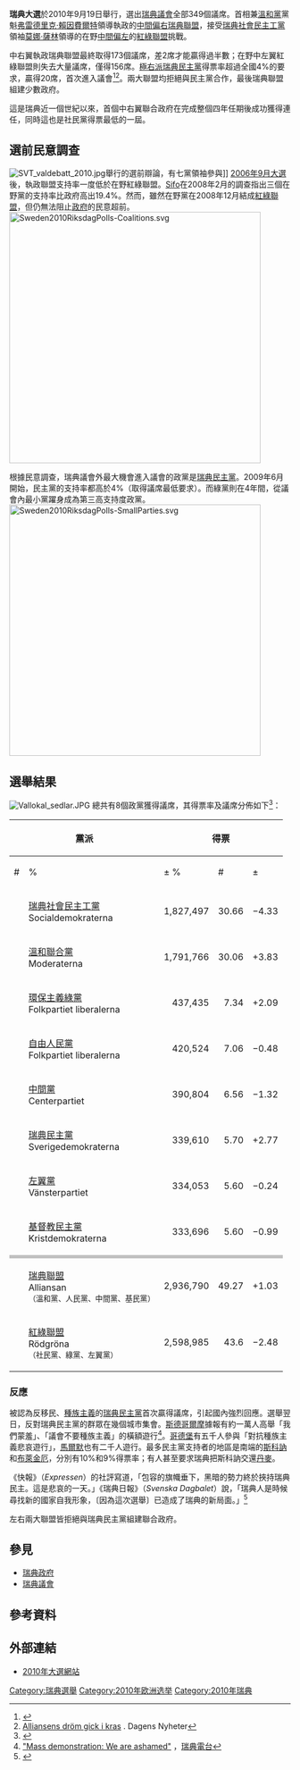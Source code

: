 {{Infobox Election
|election_name = 2010年瑞典大選
|country=瑞典
|type=legislative
|ongoing=no
|previous_election=2006年瑞典大選
|previous_year=2006
|next_election=2014年瑞典大選
|next_year=2014
|seats_for_election=全[[瑞典議會|瑞典議會]]349席
|election_date=9月16日
|image1=[[File:Mona_Sahlin_2010_100x113px.jpg|File:Mona Sahlin 2010 100x113px.jpg]]
|leader1=[[莫娜·薩林|莫娜·薩林]]
|party1=瑞典社會民主工人黨
|color1=ff0000
|alliance1=紅綠聯盟 (瑞典)
|last_election1=130
|seats1=112
|seat_change1={{decrease}}18
|popular_vote1=1,827,497
|percentage1=30.66%
|image2=[[File:Fredrik_Reinfeldt_Stockholm_Pride_2007_100x113px.jpg|File:Fredrik Reinfeldt Stockholm Pride 2007 100x113px.jpg]]
|leader2=[[弗雷德里克·賴因費爾特|弗雷德里克·賴因費爾特]]
|color2=0000ff
|party2=溫和黨
|alliance2=瑞典聯盟
|last_election2=97
|seats2=107
|seat_change2={{increase}}10
|popular_vote2=1,791,766
|percentage2=30.06%
|image3= [[File:Peter_Eriksson_and_Maria_Wetterstrand.jpg|100x113px]]
|leader3=[[彼得·艾利克松|彼得·艾利克松]]<br> [[瑪麗亞·維特斯特朗|瑪麗亞·維特斯特朗]]
|party3=綠黨 (瑞典)
|color3=80AA4E
|alliance3=紅綠聯盟 (瑞典)
|last_election3=19
|seats3=25
|seat_change3={{increase}}6
|popular_vote3=437,435
|percentage3=7.34%
|image4=[[File:Jan_Björklund_2010_100x113px.jpg|File:Jan Björklund 2010 100x113px.jpg]]
|leader4=[[揚·比約克隆德|揚·比約克隆德]]
|party4=自由人民黨 (瑞典)
|color4=50a7f7
|alliance4=瑞典聯盟
|last_election4=28
|seats4=24
|seat_change4={{decrease}}4
|popular_vote4=420,524
|percentage4=7.06%
|image5=[[File:Maud_Olofsson_2005_100x113px.jpg|File:Maud Olofsson 2005 100x113px.jpg]]
|leader5=[[毛德·奧洛夫松|毛德·奧洛夫松]]
|party5=中間黨 (瑞典)
|color5=39944A
|alliance5=瑞典聯盟
|last_election5=29
|seats5=23
|seat_change5={{decrease}}6
|popular_vote5=390,804
|percentage5=6.56%
|image6=[[File:Jimmie_Åkesson_2010_100x113px.jpg|File:Jimmie Åkesson 2010 100x113px.jpg]]
|leader6=[[伊米·奧克松|伊米·奧克松]]
|party6=瑞典民主黨
|color6=DDDD00
|alliance6=
|last_election6=0
|seats6=20
|seat_change6={{increase}}20
|popular_vote6=339,610
|percentage6=5.70%
|image7=[[File:Lars_Ohly_2.jpg|100x113px]]
|leader7=[[拉爾斯·烏利|拉爾斯·烏利]]
|party7=[[左翼黨_(瑞典)|左翼黨]]
|color7=b00000
|alliance7=紅綠聯盟 (瑞典)
|last_election7=22
|seats7=19
|seat_change7={{decrease}}3
|popular_vote7=334,053
|percentage7=5.60%
|image8=[[File:GöranHägglund-oppositionLeadersAtThe2006SwedenElections.jpg|100x113px]]
|leader8=[[約蘭·海格隆德|約蘭·海格隆德]]
|party8=[[基督教民主黨_(瑞典)|基督教民主黨]]
|color8=2D338E
|alliance8=瑞典聯盟
|last_election8=24
|seats8=19
|seat_change8={{decrease}}5
|popular_vote8=333,696
|percentage8=5.60%
<!--PM before/after-->
| title = [[瑞典首相|首相]]
| posttitle = [[瑞典首相|首相]]
| before_election = [[弗雷德里克·賴因費爾特|弗雷德里克·賴因費爾特]]
| before_party = 溫和黨
| after_election = [[弗雷德里克·賴因費爾特|弗雷德里克·賴因費爾特]]
| after_party = 溫和黨
}}
'''瑞典大選'''於2010年9月19日舉行，選出[[瑞典議會|瑞典議會]]全部349個議席。首相兼[[溫和黨|溫和黨]]黨魁[[弗雷德里克·賴因費爾特|弗雷德里克·賴因費爾特]]領導執政的[[中間偏右|中間偏右]][[瑞典聯盟|瑞典聯盟]]，接受[[瑞典社會民主工黨|瑞典社會民主工黨]]領袖[[莫娜·薩林|莫娜·薩林]]領導的在野[[中間偏左|中間偏左]]的[[紅綠聯盟_(瑞典)|紅綠聯盟]]挑戰。

中右翼執政瑞典聯盟最終取得173個議席，差2席才能贏得過半數；在野中左翼紅綠聯盟則失去大量議席，僅得156席。[[極右派|極右派]][[瑞典民主黨|瑞典民主黨]]得票率超過全國4%的要求，贏得20席，首次進入議會<ref name=thelocal>{{Cite news |title=Sweden braces for rollercoaster election |newspaper=[[The_Local|The Local]] |date=2010-09-19 |url=http://www.thelocal.se/29104/20100919/ |accessdate=2010-09-19 |deadurl=yes |archiveurl=https://web.archive.org/web/20100921045921/http://www.thelocal.se/29104/20100919/ |archivedate=2010-09-21 }}</ref><ref>[http://www.dn.se/nyheter/valet2010/alliansens-drom-gick-i-kras-1.1175337 Alliansens dröm gick i kras] {{Wayback|url=http://www.dn.se/nyheter/valet2010/alliansens-drom-gick-i-kras-1.1175337 |date=20100928105631 }}. Dagens Nyheter</ref>。兩大聯盟均拒絕與民主黨合作，最後瑞典聯盟組建少數政府。

這是瑞典近一個世紀以來，首個中右翼聯合政府在完成整個四年任期後成功獲得連任，同時這也是社民黨得票最低的一屆。

== 選前民意調查 ==
[[File:SVT_valdebatt_2010.jpg|thumb]]舉行的選前辯論，有七黨領袖參與]]
[[2006年瑞典大選|2006年9月大選]]後，執政聯盟支持率一度低於在野紅綠聯盟。[[Sifo|Sifo]]在2008年2月的調查指出三個在野黨的支持率比政府高出19.4%。然而，雖然在野黨在2008年12月結成[[紅綠聯盟_(瑞典)|紅綠聯盟]]，但仍無法阻止[[瑞典聯盟|政府]]的民意超前。
[[File:Sweden2010RiksdagPolls-Coalitions.svg|450px]]

根據民意調查，瑞典議會外最大機會進入議會的政黨是[[瑞典民主黨|瑞典民主黨]]。2009年6月開始，民主黨的支持率都高於4%（取得議席最低要求）。而綠黨則在4年間，從議會內最小黨躍身成為第三高支持度政黨。
[[File:Sweden2010RiksdagPolls-SmallParties.svg|450px]]

== 選舉結果 ==
[[File:Vallokal_sedlar.JPG|thumb]]
總共有8個政黨獲得議席，其得票率及議席分佈如下<ref>{{Cite web |url=http://www.val.se/val/val2010/slutresultat/R/rike/index.html |title=選舉結果 |accessdate=2010-09-24 |archive-date=2011-05-11 |archive-url=https://web.archive.org/web/20110511112708/http://www.val.se/val/val2010/slutresultat/R/rike/index.html |dead-url=no }}</ref>：
{| class="wikitable" border="1" width="65%" 
|- style="background-color:#E9E9E9" align="center" 
! colspan="2" rowspan = "2"| 黨派
! colspan="3" | 得票
! colspan="2" | 固定議席
! colspan="2" | 調整議席
! colspan="2" | 總席位
|-
!#
!%
! ± %
!#
! ±
!#
! ±
!#
! ±
|-
|bgcolor=#FF0000 | 
|align=left|[[瑞典社會民主工黨|瑞典社會民主工黨]]<br />Socialdemokraterna
|align=right|1,827,497
|align=right|30.66
|align=right|−4.33 
|align=right|112
|align=right|−18
|align=right| ±0
|align=right| ±0
|align=right|112
|align=right|−18 
|-
|bgcolor=#52bdec| 
|align=left|[[溫和聯合黨|溫和聯合黨]]<br />Moderaterna
|align=right|1,791,766
|align=right|30.06
|align=right| +3.83 
|align=right|107
|align=right|10
|align=right| ±0
|align=right| ±0
|align=right|107
|align=right| +10
|-
|bgcolor="Green"| 
|align=left|[[環保主義綠黨|環保主義綠黨]]<br />Folkpartiet liberalerna
|align=right|437,435
|align=right|7.34
|align=right| +2.09 
|align=right|19
|align=right| +10
|align=right|6
|align=right|−4
|align=right|25
|align=right| +6
|-
|bgcolor=#003399 | 
|align=left|[[自由人民黨|自由人民黨]]<br />Folkpartiet liberalerna
|align=right|420,524
|align=right|7.06
|align=right|−0.48  
|align=right|17
|align=right| −5
|align=right|7
|align=right| +1
|align=right|24
|align=right| −4  
|-
|bgcolor=#016a3a | 
|align=left|[[中間黨_(瑞典)|中間黨]]<br />Centerpartiet
|align=right| 390,804
|align=right|6.56
|align=right| −1.32
|align=right|21
|align=right| −6
|align=right| 2
|align=right| ±0
|align=right|23
|align=right| −6 
|-
|bgcolor="YELLOW"| 
|align=left|[[瑞典民主黨|瑞典民主黨]]<br />Sverigedemokraterna
|align=right|339,610
|align=right| 5.70
|align=right| +2.77 
|align=right| 14
|align=right| +14
|align=right| 6
|align=right| +6
|align=right| 20
|align=right| +20 
|-
|bgcolor=#990000| 
|align=left|[[左翼黨_(瑞典)|左翼黨]]<br />Vänsterpartiet
|align=right|334,053
|align=right|5.60
|align=right|−0.24  
|align=right|9
|align=right|−4
|align=right|10
|align=right| +1
|align=right|19
|align=right|−3
|-
|bgcolor=#000077| 
|align=left|[[基督教民主黨_(瑞典)|基督教民主黨]]<br />Kristdemokraterna
|align=right|333,696
|align=right|5.60
|align=right|−0.99
|align=right|11
|align=right|−6
|align=right|8
|align=right| +1
|align=right|19
|align=right|−5
|-
|colspan="11" style="background: #C0C0C0"| 
|-
|bgcolor=#0093d2| 
|align=left|[[瑞典聯盟|瑞典聯盟]]<br />Alliansan<br/><small>（溫和黨、人民黨、中間黨、基民黨）</small>
|align=right|2,936,790
|align=right|49.27
|align=right| +1.03
|align=right|156
|align=right|−3
|align=right|17
|align=right| +1
|align=right|173
|align=right|−5
|-
|bgcolor=#b51621| 
|align=left|[[紅綠聯盟_(瑞典)|紅綠聯盟]]<br />Rödgröna<br/><small>（社民黨、綠黨、左翼黨）</small>
|align=right|2,598,985
|align=right|43.6
|align=right|−2.48
|align=right|140
|align=right|−11
|align=right|16
|align=right| −4
|align=right|156
|align=right|−15
|}

===反應===
被認為反移民、[[種族主義|種族主義]]的[[瑞典民主黨|瑞典民主黨]]首次贏得議席，引起國內強烈回應。選舉翌日，反對瑞典民主黨的群眾在幾個城市集會。[[斯德哥爾摩|斯德哥爾摩]]據報有約一萬人高舉「我們蒙羞」、「議會不要種族主義」的橫額遊行<ref>[http://sverigesradio.se/sida/gruppsida.aspx?programid=3615&grupp=9323&artikel=4030590 "Mass demonstration: We are ashamed"] {{Wayback|url=http://sverigesradio.se/sida/gruppsida.aspx?programid=3615&grupp=9323&artikel=4030590 |date=20121008063229 }}，[[瑞典電台|瑞典電台]]</ref>。[[哥德堡|哥德堡]]有五千人參與「對抗種族主義悲哀遊行」，[[馬爾默|馬爾默]]也有二千人遊行。最多民主黨支持者的地區是南端的[[斯科訥|斯科訥]]和[[布萊金厄|布萊金厄]]，分別有10%和9%得票率；有人甚至要求瑞典把斯科訥交還[[丹麥|丹麥]]。

《快報》（''Expressen''）的社評寫道，「包容的旗幟垂下，黑暗的勢力終於挾持瑞典民主。這是悲哀的一天。」《瑞典日報》（''Svenska Dagbalet''）說，「瑞典人是時候尋找新的國家自我形象，〔因為這次選舉〕已造成了瑞典的新局面。」<ref name="bloomberg">{{Cite web |url=http://www.bloomberg.com/news/2010-09-21/swedes-throng-streets-to-protest-against-anti-immigrant-party-in-goverment.html |title=Swedes Protest on Streets as Anti-Immigrants Enter Parliament |accessdate=2010-09-24 |archive-date=2013-03-10 |archive-url=https://web.archive.org/web/20130310122850/http://www.bloomberg.com/news/2010-09-21/swedes-throng-streets-to-protest-against-anti-immigrant-party-in-goverment.html |dead-url=no }}</ref>

左右兩大聯盟皆拒絕與瑞典民主黨組建聯合政府。

==參見==
*[[瑞典政府|瑞典政府]]
*[[瑞典議會|瑞典議會]]

== 參考資料 ==
{{reflist}}

== 外部連結 ==
* [https://web.archive.org/web/20100817194746/http://www.val.se/valet_2010/ 2010年大選網站]

{{瑞典選舉}}
[[Category:瑞典選舉|Category:瑞典選舉]]
[[Category:2010年欧洲选举|Category:2010年欧洲选举]]
[[Category:2010年瑞典|Category:2010年瑞典]]